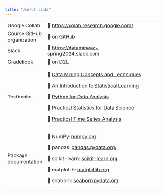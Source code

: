```yaml
---
title: "Useful links"
---
```


+----------------------------+---------------------------------------------------------------------------------+---+
| Google Collab              | 🔗 <https://colab.research.google.com/>                                         |   |
+----------------------------+---------------------------------------------------------------------------------+---+
| Course GitHub organization | 🔗 on [GitHub](https://github.com/INFO523-S24)                                  |   |
+----------------------------+---------------------------------------------------------------------------------+---+
| Slack                      | 🔗 <https://datamineaz-spring2024.slack.com>                                    |   |
+----------------------------+---------------------------------------------------------------------------------+---+
| Gradebook                  | 🔗 on D2L                                                                       |   |
+----------------------------+---------------------------------------------------------------------------------+---+
| Textbooks                  | 🔗 [Data Mining Concepts and Techniques](textbooks/hanDataMiningConceptual.pdf) |   |
|                            |                                                                                 |   |
|                            | 🔗 [An Introduction to Statistical Learning](textbooks/jamesISL.pdf)            |   |
|                            |                                                                                 |   |
|                            | 🔗 [Python for Data Analysis](https://wesmckinney.com/book/)                    |   |
|                            |                                                                                 |   |
|                            | 🔗 [Practical Statistics for Data Science](textbooks/brucePracStatsForDS.pdf)   |   |
|                            |                                                                                 |   |
|                            | 🔗 [Practical Time Series Analysis](textbooks/nielsenPracticalTimeSeries.pdf)   |   |
+----------------------------+---------------------------------------------------------------------------------+---+
| Package documentation      | 🔗 NumPy: [numpy.org](https://numpy.org/)                                       |   |
|                            |                                                                                 |   |
|                            | 🔗 pandas: [pandas.pydata.org/](https://pandas.pydata.org/)                     |   |
|                            |                                                                                 |   |
|                            | 🔗 scikit-learn: [scikit-learn.org](https://scikit-learn.org/stable/index.html) |   |
|                            |                                                                                 |   |
|                            | 🔗 matplotlib: [matplotlib.org](https://matplotlib.org/)                        |   |
|                            |                                                                                 |   |
|                            | 🔗 seaborn: [seaborn.pydata.org](https://seaborn.pydata.org/)                   |   |
+----------------------------+---------------------------------------------------------------------------------+---+
